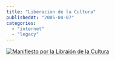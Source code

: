 ```yaml
---
title: "Liberación de la Cultura"
publishedAt: "2005-04-07"
categories: 
  - "internet"
  - "legacy"
---
```


[![Manifiesto por la Libraión de la Cultura](http://www.republicainternet.com/img/manifiesto.gif)](http://culturalibre.org)
